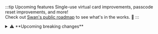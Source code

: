 :::tip Upcoming features
Single-use virtual card improvements, passcode reset improvements, and more!<br />
Check out [Swan's public roadmap](https://swanio.notion.site/Swan-Public-Roadmap-385e4b2e91b3409786a6c8e885654a22) to see what's in the works. :rocket:
:::

<details>
  <summary>⚠️ **Upcoming breaking changes**</summary>

  <div>
🔐 Starting **July 10th**, failed consent attempts will trigger the `Consent.Failed` webhook. 
Previously, failed consents triggered `Consent.Granted`, due to a bug. The new webhook is already available in your Dashboard.

✉️ Starting **July 21st**, the `shippingProvider` field in `PhysicalCardToActivateStatusInfo` and `PhysicalCardRenewedStatusInfo` will be migrated from a `String` to an `ENUM`. 
On the same day, the [shipping provider](https://api-reference.swan.io/enums/shipping-provider/) values `La Poste` and `CORREOS` will be removed.

💶 On **August 1st**, we're removing the `merchantPayment` field in the `InitiateCheckMerchantPaymentSuccessPayload`, use [`checkMerchantPayment`](/topics/merchants/online/checks/guide-initiate) instead. We're also deprecating `merchantPayment`.

  </div>
</details>